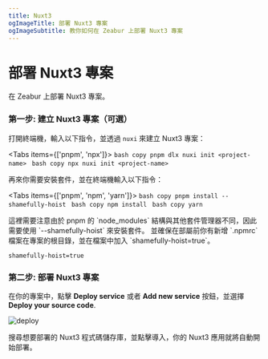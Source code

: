 ```yaml
---
title: Nuxt3
ogImageTitle: 部署 Nuxt3 專案
ogImageSubtitle: 教你如何在 Zeabur 上部署 Nuxt3 專案
---
```



# 部署 Nuxt3 專案

在 Zeabur 上部署 Nuxt3 專案。

### 第一步: 建立 Nuxt3 專案（可選）

打開終端機，輸入以下指令，並透過 `nuxi` 來建立 Nuxt3 專案：

<Tabs items={['pnpm', 'npx']}>
  <Tab>
    ```bash copy
    pnpm dlx nuxi init <project-name>
    ```
  </Tab>
  <Tab>
    ```bash copy
    npx nuxi init <project-name>
    ```
  </Tab>
</Tabs>

再來你需要安裝套件，並在終端機輸入以下指令：

<Tabs items={['pnpm', 'npm', 'yarn']}>
  <Tab>
    ```bash copy
    pnpm install --shamefully-hoist
    ```
  </Tab>
  <Tab>
    ```bash copy
    npm install
    ```
  </Tab>
  <Tab>
    ```bash copy
    yarn
    ```
  </Tab>
</Tabs>

<Callout type="info" emoji="ℹ️">
  這裡需要注意由於 pnpm 的 `node_modules` 結構與其他套件管理器不同，因此需要使用 `--shamefully-hoist` 來安裝套件。
  並確保在部屬前你有新增 `.npmrc` 檔案在專案的根目錄，並在檔案中加入 `shamefully-hoist=true`。
</Callout>

````.npmrc filename=".npmrc" copy
shamefully-hoist=true
````

### 第二步: 部署 Nuxt3 專案

在你的專案中，點擊 **Deploy service** 或者 **Add new service** 按鈕，並選擇 **Deploy your source code**.

![deploy](/framework/deploy.png)

搜尋想要部署的 Nuxt3 程式碼儲存庫，並點擊導入，你的 Nuxt3 應用就將自動開始部署。
